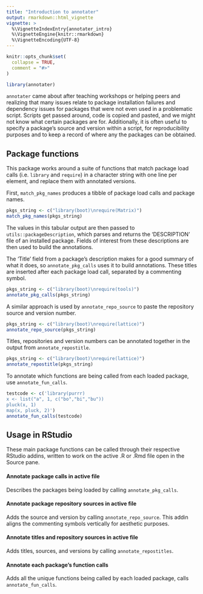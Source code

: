 ```yaml
---
title: "Introduction to annotater"
output: rmarkdown::html_vignette
vignette: >
  %\VignetteIndexEntry{annotater_intro}
  %\VignetteEngine{knitr::rmarkdown}
  %\VignetteEncoding{UTF-8}
---
```


```r
knitr::opts_chunk$set(
  collapse = TRUE,
  comment = "#>"
)
```

```r
library(annotater)
```

`annotater` came about after teaching workshops or helping peers and realizing that many issues relate to package installation failures and dependency issues for packages that were not even used in a problematic script. Scripts get passed around, code is copied and pasted, and we might not know what certain packages are for. Additionally, it is often useful to specify a package's source and version within a script, for reproducibility purposes and to keep a record of where any the packages can be obtained.


## Package functions

This package works around a suite of functions that match package load calls (i.e. `library` and `require`) in a character string with one line per element, and replace them with annotated versions.

First, `match_pkg_names` produces a tibble of package load calls and package names.

```r
pkgs_string <- c("library(boot)\nrequire(Matrix)")
match_pkg_names(pkgs_string)
```

The values in this tabular output are then passed to 
`utils::packageDescription`, which parses and returns the 'DESCRIPTION' file of an installed package. Fields of interest from these descriptions are then used to build the annotations.

The 'Title' field from a package's description makes for a good summary of what it does, so `annotate_pkg_calls` uses it to build annotations. These titles are inserted after each package load call, separated by a commenting symbol.

```r
pkgs_string <- c("library(boot)\nrequire(tools)")
annotate_pkg_calls(pkgs_string)
```

A similar approach is used by `annotate_repo_source` to paste the repository source and version number.

```r
pkgs_string <- c("library(boot)\nrequire(lattice)")
annotate_repo_source(pkgs_string)
```

Titles, repositories and version numbers can be annotated together in the output from `annotate_repostitle`.

```r
pkgs_string <- c("library(boot)\nrequire(lattice)")
annotate_repostitle(pkgs_string)
```

To annotate which functions are being called from each loaded package, use `annotate_fun_calls`.

```r
testcode <- c('library(purrr) 
x <- list("a", 1, c("bo","bi","bu"))
pluck(x, 1)
map(x, pluck, 2)')
annotate_fun_calls(testcode)
```


## Usage in RStudio

These main package functions can be called through their respective RStudio addins, written to work on the active .R or .Rmd file open in the Source pane.

#### Annotate package calls in active file
Describes the packages being loaded by calling `annotate_pkg_calls`.

#### Annotate package repository sources in active file
Adds the source and version by calling `annotate_repo_source`. This addin aligns the commenting symbols vertically for aesthetic purposes.


#### Annotate titles and repository sources in active file
Adds titles, sources, and versions by calling `annotate_repostitles`.


#### Annotate each package's function calls
Adds all the unique functions being called by each loaded package, calls `annotate_fun_calls`.

